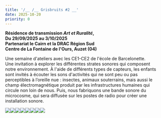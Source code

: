 ```yaml
---
title: '/__ /__ Grisbruits #2 __'
date: 2025-10-20
priority: 0
---
```

**Résidence de transmission *Art et Ruralité*,** \
**Du 29/09/2025 au 3/10/2025** \
**Partenariat le Cairn et la DRAC Région Sud** \
**Centre de La Fontaine de l'Ours, Auzet (04)**

Une semaine d'ateliers avec les CE1-CE2 de l'école de Barcelonette.\
Une invitation à explorer les différentes strates sonores qui composent notre environnement. À l'aide de différents types de capteurs, les enfants sont invités à écouter les sons d'activités qui ne sont peu ou pas perceptibles à l’oreille nue : insectes, animaux souterrains, mais aussi le champ électromagnétique produit par les infrastructures humaines qui circule non loin de nous. Puis, nous fabriquons une bande sonore du microcosme, qui sera diffusée sur les postes de radio pour créer une installation sonore.

![](src/assets/images/instants/grisbruits2/1_20250929_192147_web.jpg)![](src/assets/images/instants/grisbruits2/2_IMG_3941_web.jpg)![](src/assets/images/instants/grisbruits2/3_20250930_150400_web.jpg)![](src/assets/images/instants/grisbruits2/4_20251001_144337_web.jpg)![](src/assets/images/instants/grisbruits2/5_IMG_0568_web.jpg)![](src/assets/images/instants/grisbruits2/6_IMG_0588_web.jpg)![](src/assets/images/instants/grisbruits2/7_IMG_20251003_151551_web2.jpg)![](src/assets/images/instants/grisbruits2/8_IMG_0582_web.jpg)
